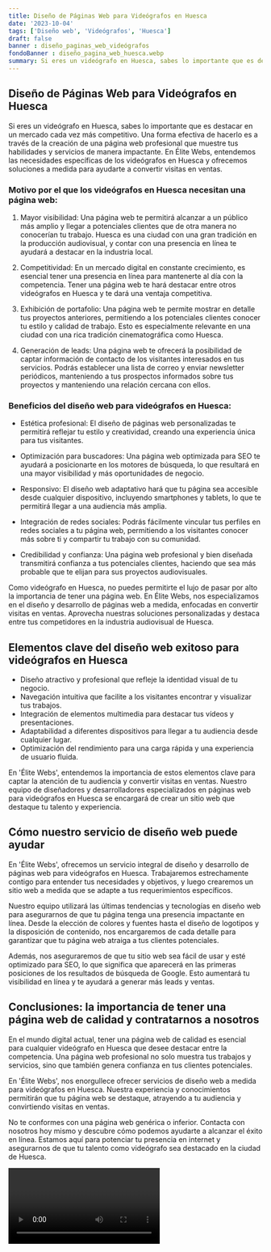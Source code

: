 ```yaml
---
title: Diseño de Páginas Web para Videógrafos en Huesca
date: '2023-10-04'
tags: ['Diseño web', 'Videógrafos', 'Huesca']
draft: false
banner : diseño_paginas_web_videógrafos
fondoBanner : diseño_pagina_web_huesca.webp
summary: Si eres un videógrafo en Huesca, sabes lo importante que es destacar en un mercado cada vez más competitivo. Una forma efectiva de hacerlo es a través de la creación de una página web profesional que muestre tus habilidades y servicios de manera impactante. En Élite Webs, entendemos las necesidades específicas de los videógrafos en Huesca y ofrecemos soluciones a medida para ayudarte a convertir visitas en ventas.
---
```


## Diseño de Páginas Web para Videógrafos en Huesca

Si eres un videógrafo en Huesca, sabes lo importante que es destacar en un mercado cada vez más competitivo. Una forma efectiva de hacerlo es a través de la creación de una página web profesional que muestre tus habilidades y servicios de manera impactante. En Élite Webs, entendemos las necesidades específicas de los videógrafos en Huesca y ofrecemos soluciones a medida para ayudarte a convertir visitas en ventas.

### Motivo por el que los videógrafos en Huesca necesitan una página web:

1. Mayor visibilidad: Una página web te permitirá alcanzar a un público más amplio y llegar a potenciales clientes que de otra manera no conocerían tu trabajo. Huesca es una ciudad con una gran tradición en la producción audiovisual, y contar con una presencia en línea te ayudará a destacar en la industria local.

2. Competitividad: En un mercado digital en constante crecimiento, es esencial tener una presencia en línea para mantenerte al día con la competencia. Tener una página web te hará destacar entre otros videógrafos en Huesca y te dará una ventaja competitiva.

3. Exhibición de portafolio: Una página web te permite mostrar en detalle tus proyectos anteriores, permitiendo a los potenciales clientes conocer tu estilo y calidad de trabajo. Esto es especialmente relevante en una ciudad con una rica tradición cinematográfica como Huesca.

4. Generación de leads: Una página web te ofrecerá la posibilidad de captar información de contacto de los visitantes interesados en tus servicios. Podrás establecer una lista de correo y enviar newsletter periódicos, manteniendo a tus prospectos informados sobre tus proyectos y manteniendo una relación cercana con ellos.

### Beneficios del diseño web para videógrafos en Huesca:

- Estética profesional: El diseño de páginas web personalizadas te permitirá reflejar tu estilo y creatividad, creando una experiencia única para tus visitantes.

- Optimización para buscadores: Una página web optimizada para SEO te ayudará a posicionarte en los motores de búsqueda, lo que resultará en una mayor visibilidad y más oportunidades de negocio.

- Responsivo: El diseño web adaptativo hará que tu página sea accesible desde cualquier dispositivo, incluyendo smartphones y tablets, lo que te permitirá llegar a una audiencia más amplia.

- Integración de redes sociales: Podrás fácilmente vincular tus perfiles en redes sociales a tu página web, permitiendo a los visitantes conocer más sobre ti y compartir tu trabajo con su comunidad.

- Credibilidad y confianza: Una página web profesional y bien diseñada transmitirá confianza a tus potenciales clientes, haciendo que sea más probable que te elijan para sus proyectos audiovisuales.

Como videógrafo en Huesca, no puedes permitirte el lujo de pasar por alto la importancia de tener una página web. En Élite Webs, nos especializamos en el diseño y desarrollo de páginas web a medida, enfocadas en convertir visitas en ventas. Aprovecha nuestras soluciones personalizadas y destaca entre tus competidores en la industria audiovisual de Huesca.

<GifSeo />

<Cta />

## Elementos clave del diseño web exitoso para videógrafos en Huesca

- Diseño atractivo y profesional que refleje la identidad visual de tu negocio.
- Navegación intuitiva que facilite a los visitantes encontrar y visualizar tus trabajos.
- Integración de elementos multimedia para destacar tus vídeos y presentaciones.
- Adaptabilidad a diferentes dispositivos para llegar a tu audiencia desde cualquier lugar.
- Optimización del rendimiento para una carga rápida y una experiencia de usuario fluida.

En 'Élite Webs', entendemos la importancia de estos elementos clave para captar la atención de tu audiencia y convertir visitas en ventas. Nuestro equipo de diseñadores y desarrolladores especializados en páginas web para videógrafos en Huesca se encargará de crear un sitio web que destaque tu talento y experiencia.

## Cómo nuestro servicio de diseño web puede ayudar

En 'Élite Webs', ofrecemos un servicio integral de diseño y desarrollo de páginas web para videógrafos en Huesca. Trabajaremos estrechamente contigo para entender tus necesidades y objetivos, y luego crearemos un sitio web a medida que se adapte a tus requerimientos específicos.

Nuestro equipo utilizará las últimas tendencias y tecnologías en diseño web para asegurarnos de que tu página tenga una presencia impactante en línea. Desde la elección de colores y fuentes hasta el diseño de logotipos y la disposición de contenido, nos encargaremos de cada detalle para garantizar que tu página web atraiga a tus clientes potenciales.

Además, nos aseguraremos de que tu sitio web sea fácil de usar y esté optimizado para SEO, lo que significa que aparecerá en las primeras posiciones de los resultados de búsqueda de Google. Esto aumentará tu visibilidad en línea y te ayudará a generar más leads y ventas.

## Conclusiones: la importancia de tener una página web de calidad y contratarnos a nosotros

En el mundo digital actual, tener una página web de calidad es esencial para cualquier videógrafo en Huesca que desee destacar entre la competencia. Una página web profesional no solo muestra tus trabajos y servicios, sino que también genera confianza en tus clientes potenciales.

En 'Élite Webs', nos enorgullece ofrecer servicios de diseño web a medida para videógrafos en Huesca. Nuestra experiencia y conocimientos permitirán que tu página web se destaque, atrayendo a tu audiencia y convirtiendo visitas en ventas.

No te conformes con una página web genérica o inferior. Contacta con nosotros hoy mismo y descubre cómo podemos ayudarte a alcanzar el éxito en línea. Estamos aquí para potenciar tu presencia en internet y asegurarnos de que tu talento como videógrafo sea destacado en la ciudad de Huesca.

<Video />

<CtaBot job='Videógrafos' city='Huesca'/>

<Gmaps query='Huesca+españa+maps' />